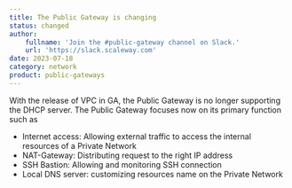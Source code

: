 ```yaml
---
title: The Public Gateway is changing
status: changed
author:
    fullname: 'Join the #public-gateway channel on Slack.'
    url: 'https://slack.scaleway.com'
date: 2023-07-18
category: network
product: public-gateways
---
```


With the release of VPC in GA, the Public Gateway is no longer supporting the DHCP server.
The Public Gateway focuses now on its primary function such as
- Internet access: Allowing external traffic to access the internal resources of a Private Network
- NAT-Gateway: Distributing request to the right IP address
- SSH Bastion: Allowing and monitoring SSH connection
- Local DNS server: customizing resources name on the Private Network

